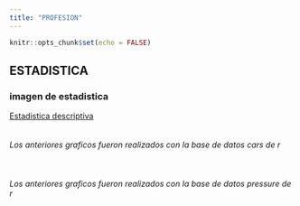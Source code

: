 ```yaml
---
title: "PROFESION"
---
```


```r
knitr::opts_chunk$set(echo = FALSE)
```


## ESTADISTICA

### imagen de estadistica

[Estadistica descriptiva](descriptiva.html)

```r

```


###### Los anteriores graficos fueron realizados con la base de datos cars de r  




```r


```
  
  
###### Los anteriores graficos fueron realizados con la base de datos pressure de r


